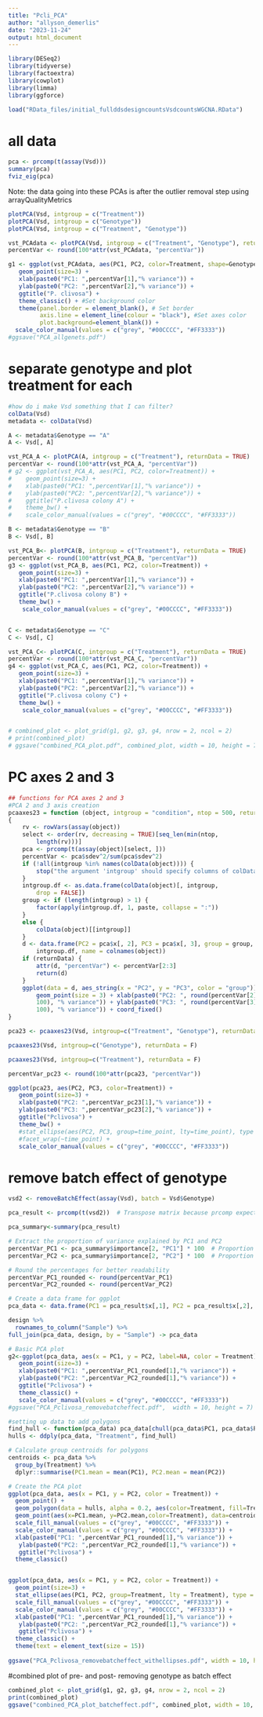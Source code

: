```yaml
---
title: "Pcli_PCA"
author: "allyson_demerlis"
date: "2023-11-24"
output: html_document
---
```


```r
library(DESeq2)
library(tidyverse)
library(factoextra)
library(cowplot)
library(limma)
library(ggforce)

load("RData_files/initial_fullddsdesigncountsVsdcountsWGCNA.RData")
```

# all data

```r
pca <- prcomp(t(assay(Vsd)))
summary(pca)
fviz_eig(pca)
```

Note: the data going into these PCAs is after the outlier removal step using arrayQualityMetrics
```r
plotPCA(Vsd, intgroup = c("Treatment"))
plotPCA(Vsd, intgroup = c("Genotype"))
plotPCA(Vsd, intgroup = c("Treatment", "Genotype"))

vst_PCAdata <- plotPCA(Vsd, intgroup = c("Treatment", "Genotype"), returnData = TRUE)
percentVar <- round(100*attr(vst_PCAdata, "percentVar")) 

g1 <- ggplot(vst_PCAdata, aes(PC1, PC2, color=Treatment, shape=Genotype)) +
   geom_point(size=3) +
   xlab(paste0("PC1: ",percentVar[1],"% variance")) +
   ylab(paste0("PC2: ",percentVar[2],"% variance")) +
   ggtitle("P. clivosa") +
   theme_classic() + #Set background color
   theme(panel.border = element_blank(), # Set border
         axis.line = element_line(colour = "black"), #Set axes color
         plot.background=element_blank()) +
  scale_color_manual(values = c("grey", "#00CCCC", "#FF3333"))
#ggsave("PCA_allgenets.pdf")

```


# separate genotype and plot treatment for each 

```r
#how do i make Vsd something that I can filter?
colData(Vsd)
metadata <- colData(Vsd)

A <- metadata$Genotype == "A"
A <- Vsd[, A]

vst_PCA_A <- plotPCA(A, intgroup = c("Treatment"), returnData = TRUE)
percentVar <- round(100*attr(vst_PCA_A, "percentVar")) 
# g2 <- ggplot(vst_PCA_A, aes(PC1, PC2, color=Treatment)) + 
#    geom_point(size=3) +
#    xlab(paste0("PC1: ",percentVar[1],"% variance")) +
#    ylab(paste0("PC2: ",percentVar[2],"% variance")) +
#    ggtitle("P.clivosa colony A") +
#    theme_bw() + 
#    scale_color_manual(values = c("grey", "#00CCCC", "#FF3333"))

B <- metadata$Genotype == "B"
B <- Vsd[, B]

vst_PCA_B<- plotPCA(B, intgroup = c("Treatment"), returnData = TRUE)
percentVar <- round(100*attr(vst_PCA_B, "percentVar")) 
g3 <- ggplot(vst_PCA_B, aes(PC1, PC2, color=Treatment)) + 
   geom_point(size=3) +
   xlab(paste0("PC1: ",percentVar[1],"% variance")) +
   ylab(paste0("PC2: ",percentVar[2],"% variance")) +
   ggtitle("P.clivosa colony B") +
   theme_bw() + 
    scale_color_manual(values = c("grey", "#00CCCC", "#FF3333"))


C <- metadata$Genotype == "C"
C <- Vsd[, C]

vst_PCA_C<- plotPCA(C, intgroup = c("Treatment"), returnData = TRUE)
percentVar <- round(100*attr(vst_PCA_C, "percentVar")) 
g4 <- ggplot(vst_PCA_C, aes(PC1, PC2, color=Treatment)) + 
   geom_point(size=3) +
   xlab(paste0("PC1: ",percentVar[1],"% variance")) +
   ylab(paste0("PC2: ",percentVar[2],"% variance")) +
   ggtitle("P.clivosa colony C") +
   theme_bw() + 
    scale_color_manual(values = c("grey", "#00CCCC", "#FF3333"))


# combined_plot <- plot_grid(g1, g2, g3, g4, nrow = 2, ncol = 2)
# print(combined_plot)
# ggsave("combined_PCA_plot.pdf", combined_plot, width = 10, height = 7)
```


# PC axes 2 and 3
```r
## functions for PCA axes 2 and 3
#PCA 2 and 3 axis creation
pcaaxes23 = function (object, intgroup = "condition", ntop = 500, returnData = FALSE) 
{
    rv <- rowVars(assay(object))
    select <- order(rv, decreasing = TRUE)[seq_len(min(ntop, 
        length(rv)))]
    pca <- prcomp(t(assay(object)[select, ]))
    percentVar <- pca$sdev^2/sum(pca$sdev^2)
    if (!all(intgroup %in% names(colData(object)))) {
        stop("the argument 'intgroup' should specify columns of colData(dds)")
    }
    intgroup.df <- as.data.frame(colData(object)[, intgroup, 
        drop = FALSE])
    group <- if (length(intgroup) > 1) {
        factor(apply(intgroup.df, 1, paste, collapse = ":"))
    }
    else {
        colData(object)[[intgroup]]
    }
    d <- data.frame(PC2 = pca$x[, 2], PC3 = pca$x[, 3], group = group, 
        intgroup.df, name = colnames(object))
    if (returnData) {
        attr(d, "percentVar") <- percentVar[2:3]
        return(d)
    }
    ggplot(data = d, aes_string(x = "PC2", y = "PC3", color = "group")) + 
        geom_point(size = 3) + xlab(paste0("PC2: ", round(percentVar[2] * 
        100), "% variance")) + ylab(paste0("PC3: ", round(percentVar[3] * 
        100), "% variance")) + coord_fixed()
}
```


```r
pca23 <- pcaaxes23(Vsd, intgroup=c("Treatment", "Genotype"), returnData = TRUE)

pcaaxes23(Vsd, intgroup=c("Genotype"), returnData = F)

pcaaxes23(Vsd, intgroup=c("Treatment"), returnData = F)

percentVar_pc23 <- round(100*attr(pca23, "percentVar")) 

ggplot(pca23, aes(PC2, PC3, color=Treatment)) + 
   geom_point(size=3) +
   xlab(paste0("PC2: ",percentVar_pc23[1],"% variance")) +
   ylab(paste0("PC3: ",percentVar_pc23[2],"% variance")) +
   ggtitle("Pclivosa") +
   theme_bw() + 
   #stat_ellipse(aes(PC2, PC3, group=time_point, lty=time_point), type = "norm") +
   #facet_wrap(~time_point) +
   scale_color_manual(values = c("grey", "#00CCCC", "#FF3333"))
```



# remove batch effect of genotype

```r
vsd2 <- removeBatchEffect(assay(Vsd), batch = Vsd$Genotype)

pca_result <- prcomp(t(vsd2))  # Transpose matrix because prcomp expects observations in rows

pca_summary<-summary(pca_result)

# Extract the proportion of variance explained by PC1 and PC2
percentVar_PC1 <- pca_summary$importance[2, "PC1"] * 100  # Proportion of variance for PC1
percentVar_PC2 <- pca_summary$importance[2, "PC2"] * 100  # Proportion of variance for PC2

# Round the percentages for better readability
percentVar_PC1_rounded <- round(percentVar_PC1)
percentVar_PC2_rounded <- round(percentVar_PC2)

# Create a data frame for ggplot
pca_data <- data.frame(PC1 = pca_result$x[,1], PC2 = pca_result$x[,2], Sample = rownames(pca_result$x))

design %>% 
  rownames_to_column("Sample") %>% 
full_join(pca_data, design, by = "Sample") -> pca_data

# Basic PCA plot
g2<-ggplot(pca_data, aes(x = PC1, y = PC2, label=NA, color = Treatment)) + 
   geom_point(size=3) +
   xlab(paste0("PC1: ",percentVar_PC1_rounded[1],"% variance")) +
   ylab(paste0("PC2: ",percentVar_PC2_rounded[1],"% variance")) +
   ggtitle("Pclivosa") +
   theme_classic() + 
   scale_color_manual(values = c("grey", "#00CCCC", "#FF3333"))
#ggsave("PCA_Pclivosa_removebatcheffect.pdf",  width = 10, height = 7)

#setting up data to add polygons
find_hull <- function(pca_data) pca_data[chull(pca_data$PC1, pca_data$PC2), ]
hulls <- ddply(pca_data, "Treatment", find_hull)

# Calculate group centroids for polygons
centroids <- pca_data %>%
  group_by(Treatment) %>%
  dplyr::summarise(PC1.mean = mean(PC1), PC2.mean = mean(PC2))

# Create the PCA plot
ggplot(pca_data, aes(x = PC1, y = PC2, color = Treatment)) +
  geom_point() +
  geom_polygon(data = hulls, alpha = 0.2, aes(color=Treatment, fill=Treatment)) +
  geom_point(aes(x=PC1.mean, y=PC2.mean,color=Treatment), data=centroids, show.legend=FALSE) +
  scale_fill_manual(values = c("grey", "#00CCCC", "#FF3333")) + 
  scale_color_manual(values = c("grey", "#00CCCC", "#FF3333")) + 
  xlab(paste0("PC1: ",percentVar_PC1_rounded[1],"% variance")) +
   ylab(paste0("PC2: ",percentVar_PC2_rounded[1],"% variance")) +
   ggtitle("Pclivosa") +
  theme_classic()


ggplot(pca_data, aes(x = PC1, y = PC2, color = Treatment)) +
  geom_point(size=3) +
  stat_ellipse(aes(PC1, PC2, group=Treatment, lty = Treatment), type = "norm") +
  scale_fill_manual(values = c("grey", "#00CCCC", "#FF3333")) + 
  scale_color_manual(values = c("grey", "#00CCCC", "#FF3333")) + 
  xlab(paste0("PC1: ",percentVar_PC1_rounded[1],"% variance")) +
   ylab(paste0("PC2: ",percentVar_PC2_rounded[1],"% variance")) +
   ggtitle("Pclivosa") +
  theme_classic() +
  theme(text = element_text(size = 15))
  
ggsave("PCA_Pclivosa_removebatcheffect_withellipses.pdf", width = 10, height = 7)
```

#combined plot of pre- and post- removing genotype as batch effect
```r
combined_plot <- plot_grid(g1, g2, g3, g4, nrow = 2, ncol = 2)
print(combined_plot)
ggsave("combined_PCA_plot_batcheffect.pdf", combined_plot, width = 10, height = 7)
```


